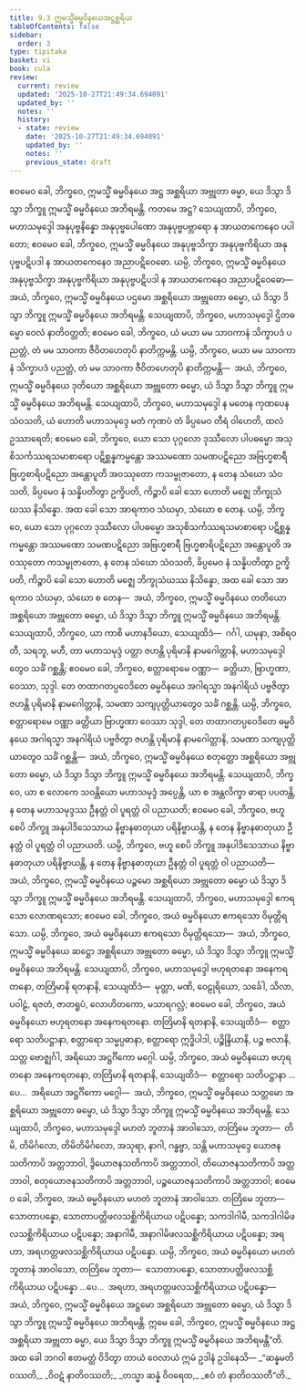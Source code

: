 ```yaml
---
title: 9.3 ဣမသ္မိံဓမ္မဝိနယေအဋ္ဌစ္ဆရိယ
tableOfContents: false
sidebar:
  order: 3
type: tipitaka
basket: vi
book: cula
review:
  current: review
  updated: '2025-10-27T21:49:34.694091'
  updated_by: ''
  notes: ''
  history:
  - state: review
    date: '2025-10-27T21:49:34.694091'
    updated_by: ''
    notes: ''
    previous_state: draft
---
```



<ReviewStatus review={frontmatter.review} showDetails={true} />

<HypothesisAnnotation frontmatter={frontmatter} />

<DynamicBreadcrumb />

<Division number="385" book="cula" e="ch" v="4" p="421">

<Paragraph number="1868" book="cula">
ဧဝမေဝ ခေါ, ဘိက္ခဝေ, ဣမသ္မိံ ဓမ္မဝိနယေ အဋ္ဌ အစ္ဆရိယာ အဗ္ဘုတာ ဓမ္မာ, ယေ ဒိသွာ ဒိသွာ ဘိက္ခူ ဣမသ္မိံ ဓမ္မဝိနယေ အဘိရမန္တိ. ကတမေ အဋ္ဌ?
</Paragraph>

<Paragraph number="1869" book="cula">
သေယျထာပိ, ဘိက္ခဝေ, မဟာသမုဒ္ဒေါ အနုပုဗ္ဗနိန္နော အနုပုဗ္ဗပေါဏော အနုပုဗ္ဗပဗ္ဘာရော န အာယတကေနေဝ ပပါတော; ဧဝမေဝ ခေါ, ဘိက္ခဝေ, ဣမသ္မိံ ဓမ္မဝိနယေ အနုပုဗ္ဗသိက္ခာ အနုပုဗ္ဗကိရိယာ အနုပုဗ္ဗပဋိပဒါ န အာယတကေနေဝ အညာပဋိဝေဓော. ယမ္ပိ, ဘိက္ခဝေ, ဣမသ္မိံ ဓမ္မဝိနယေ အနုပုဗ္ဗသိက္ခာ အနုပုဗ္ဗကိရိယာ အနုပုဗ္ဗပဋိပဒါ န အာယတကေနေဝ အညာပဋိဝေဓော—  အယံ, ဘိက္ခဝေ, ဣမသ္မိံ ဓမ္မဝိနယေ ပဌမော အစ္ဆရိယော အဗ္ဘုတော ဓမ္မော, ယံ ဒိသွာ ဒိသွာ ဘိက္ခူ ဣမသ္မိံ ဓမ္မဝိနယေ အဘိရမန္တိ.
</Paragraph>

<Paragraph number="1870" book="cula">
သေယျထာပိ, ဘိက္ခဝေ, မဟာသမုဒ္ဒေါ ဌိတဓမ္မော ဝေလံ နာတိဝတ္တတိ; ဧဝမေဝ ခေါ, ဘိက္ခဝေ, ယံ မယာ မမ သာဝကာနံ သိက္ခာပဒံ ပညတ္တံ, တံ မမ သာဝကာ ဇီဝိတဟေတုပိ နာတိက္ကမန္တိ. ယမ္ပိ, ဘိက္ခဝေ, မယာ မမ သာဝကာနံ သိက္ခာပဒံ ပညတ္တံ, တံ မမ သာဝကာ ဇီဝိတဟေတုပိ နာတိက္ကမန္တိ—  အယံ, ဘိက္ခဝေ, ဣမသ္မိံ ဓမ္မဝိနယေ ဒုတိယော အစ္ဆရိယော အဗ္ဘုတော ဓမ္မော, ယံ ဒိသွာ ဒိသွာ ဘိက္ခူ ဣမသ္မိံ ဓမ္မဝိနယေ အဘိရမန္တိ.
</Paragraph>

<Paragraph number="1871" book="cula">
သေယျထာပိ, ဘိက္ခဝေ, မဟာသမုဒ္ဒေါ န မတေန ကုဏပေန သံဝသတိ, ယံ ဟောတိ မဟာသမုဒ္ဒေ မတံ ကုဏပံ တံ ခိပ္ပမေဝ တီရံ ဝါဟေတိ, ထလံ ဥဿာရေတိ; ဧဝမေဝ ခေါ, ဘိက္ခဝေ, ယော သော ပုဂ္ဂလော ဒုဿီလော ပါပဓမ္မော အသုစိသင်္ကဿရသမာစာရော ပဋိစ္ဆန္နကမ္မန္တော အဿမဏော သမဏပဋိညော အဗြဟ္မစာရီ ဗြဟ္မစာရိပဋိညော အန္တောပူတိ အဝဿုတော ကသမ္ဗုဇာတော, န တေန သံဃော သံဝသတိ, ခိပ္ပမေဝ နံ သန္နိပတိတွာ ဥက္ခိပတိ, ကိဉ္စာပိ ခေါ သော ဟောတိ မဇ္ဈေ ဘိက္ခုသံဃဿ နိသိန္နော. အထ ခေါ သော အာရကာဝ သံဃမှာ, သံဃော စ တေန. ယမ္ပိ, ဘိက္ခဝေ, ယော သော ပုဂ္ဂလော ဒုဿီလော ပါပဓမ္မော အသုစိသင်္ကဿရသမာစာရော ပဋိစ္ဆန္နကမ္မန္တော အဿမဏော သမဏပဋိညော အဗြဟ္မစာရီ ဗြဟ္မစာရိပဋိညော အန္တောပူတိ အဝဿုတော ကသမ္ဗုဇာတော, န တေန သံဃော သံဝသတိ, ခိပ္ပမေဝ နံ သန္နိပတိတွာ ဥက္ခိပတိ, ကိဉ္စာပိ ခေါ သော ဟောတိ မဇ္ဈေ ဘိက္ခုသံဃဿ နိသိန္နော, အထ ခေါ သော အာရကာဝ သံဃမှာ, သံဃော စ တေန—  အယံ, ဘိက္ခဝေ, ဣမသ္မိံ ဓမ္မဝိနယေ တတိယော အစ္ဆရိယော အဗ္ဘုတော ဓမ္မော, ယံ ဒိသွာ ဒိသွာ ဘိက္ခူ ဣမသ္မိံ ဓမ္မဝိနယေ အဘိရမန္တိ.
</Paragraph>

<Paragraph number="1872" book="cula">
သေယျထာပိ, ဘိက္ခဝေ, ယာ ကာစိ မဟာနဒိယော, သေယျထိဒံ—  ဂင်္ဂါ, ယမုနာ, အစိရဝတီ, သရဘူ, မဟီ, တာ မဟာသမုဒ္ဒံ ပတ္တာ ဇဟန္တိ ပုရိမာနိ နာမဂေါတ္တာနိ, မဟာသမုဒ္ဒေါတွေဝ သင်္ခံ ဂစ္ဆန္တိ; ဧဝမေဝ ခေါ, ဘိက္ခဝေ, စတ္တာရောမေ ဝဏ္ဏာ—  ခတ္တိယာ, ဗြာဟ္မဏာ, ဝေဿာ, သုဒ္ဒါ. တေ တထာဂတပ္ပဝေဒိတေ ဓမ္မဝိနယေ အဂါရသ္မာ အနဂါရိယံ ပဗ္ဗဇိတွာ ဇဟန္တိ ပုရိမာနိ နာမဂေါတ္တာနိ, သမဏာ သကျပုတ္တိယာတွေဝ သင်္ခံ ဂစ္ဆန္တိ. ယမ္ပိ, ဘိက္ခဝေ, စတ္တာရောမေ ဝဏ္ဏာ ခတ္တိယာ ဗြာဟ္မဏာ ဝေဿာ သုဒ္ဒါ, တေ တထာဂတပ္ပဝေဒိတေ ဓမ္မဝိနယေ အဂါရသ္မာ အနဂါရိယံ ပဗ္ဗဇိတွာ ဇဟန္တိ ပုရိမာနိ နာမဂေါတ္တာနိ, သမဏာ သကျပုတ္တိယာတွေဝ သင်္ခံ ဂစ္ဆန္တိ—  အယံ, ဘိက္ခဝေ, ဣမသ္မိံ ဓမ္မဝိနယေ စတုတ္ထော အစ္ဆရိယော အဗ္ဘုတော ဓမ္မော, ယံ ဒိသွာ ဒိသွာ ဘိက္ခူ ဣမသ္မိံ ဓမ္မဝိနယေ အဘိရမန္တိ.
</Paragraph>

<Paragraph number="1873" book="cula">
သေယျထာပိ, ဘိက္ခဝေ, ယာ စ လောကေ သဝန္တိယော မဟာသမုဒ္ဒံ အပ္ပေန္တိ, ယာ စ အန္တလိက္ခာ ဓာရာ ပပတန္တိ, န တေန မဟာသမုဒ္ဒဿ ဦနတ္တံ ဝါ ပူရတ္တံ ဝါ ပညာယတိ; ဧဝမေဝ ခေါ, ဘိက္ခဝေ, ဗဟူ စေပိ ဘိက္ခူ အနုပါဒိသေသာယ နိဗ္ဗာနဓာတုယာ ပရိနိဗ္ဗာယန္တိ, န တေန နိဗ္ဗာနဓာတုယာ ဦနတ္တံ ဝါ ပူရတ္တံ ဝါ ပညာယတိ. ယမ္ပိ, ဘိက္ခဝေ, ဗဟူ စေပိ ဘိက္ခူ အနုပါဒိသေသာယ နိဗ္ဗာနဓာတုယာ ပရိနိဗ္ဗာယန္တိ, န တေန နိဗ္ဗာနဓာတုယာ ဦနတ္တံ ဝါ ပူရတ္တံ ဝါ ပညာယတိ—  အယံ, ဘိက္ခဝေ, ဣမသ္မိံ ဓမ္မဝိနယေ ပဉ္စမော အစ္ဆရိယော အဗ္ဘုတော ဓမ္မော ယံ ဒိသွာ ဒိသွာ ဘိက္ခူ ဣမသ္မိံ ဓမ္မဝိနယေ အဘိရမန္တိ.
</Paragraph>

<Paragraph number="1874" book="cula">
သေယျထာပိ, ဘိက္ခဝေ, မဟာသမုဒ္ဒေါ ဧကရသော လောဏရသော; ဧဝမေဝ ခေါ, ဘိက္ခဝေ, အယံ ဓမ္မဝိနယော ဧကရသော ဝိမုတ္တိရသော. ယမ္ပိ, ဘိက္ခဝေ, အယံ ဓမ္မဝိနယော ဧကရသော ဝိမုတ္တိရသော—  အယံ, ဘိက္ခဝေ, ဣမသ္မိံ ဓမ္မဝိနယေ ဆဋ္ဌော အစ္ဆရိယော အဗ္ဘုတော ဓမ္မော, ယံ ဒိသွာ ဒိသွာ ဘိက္ခူ ဣမသ္မိံ ဓမ္မဝိနယေ အဘိရမန္တိ.
</Paragraph>

<Paragraph number="1875" book="cula">
သေယျထာပိ, ဘိက္ခဝေ, မဟာသမုဒ္ဒေါ ဗဟုရတနော အနေကရတနော, တတြိမာနိ ရတနာနိ, သေယျထိဒံ—  မုတ္တာ, မဏိ, ဝေဠုရိယော, သင်္ခေါ, သိလာ, ပဝါဠံ, ရဇတံ, ဇာတရူပံ, လောဟိတကော, မသာရဂလ္လံ; ဧဝမေဝ ခေါ, ဘိက္ခဝေ, အယံ ဓမ္မဝိနယော ဗဟုရတနော အနေကရတနော. တတြိမာနိ ရတနာနိ, သေယျထိဒံ—  စတ္တာရော သတိပဋ္ဌာနာ, စတ္တာရော သမ္မပ္ပဓာနာ, စတ္တာရော ဣဒ္ဓိပါဒါ, ပဉ္စိန္ဒြိယာနိ, ပဉ္စ ဗလာနိ, သတ္တ ဗောဇ္ဈင်္ဂါ, အရိယော အဋ္ဌင်္ဂိကော မဂ္ဂေါ. ယမ္ပိ, ဘိက္ခဝေ, အယံ ဓမ္မဝိနယော ဗဟုရတနော အနေကရတနော, တတြိမာနိ ရတနာနိ, သေယျထိဒံ—  စတ္တာရော သတိပဋ္ဌာနာ …ပေ…  အရိယော အဋ္ဌင်္ဂိကော မဂ္ဂေါ—  အယံ, ဘိက္ခဝေ, ဣမသ္မိံ ဓမ္မဝိနယေ သတ္တမော အစ္ဆရိယော အဗ္ဘုတော ဓမ္မော, ယံ ဒိသွာ ဒိသွာ ဘိက္ခူ ဣမသ္မိံ ဓမ္မဝိနယေ အဘိရမန္တိ.
</Paragraph>

<Paragraph number="1876" book="cula">
သေယျထာပိ, ဘိက္ခဝေ, မဟာသမုဒ္ဒေါ မဟတံ ဘူတာနံ အာဝါသော, တတြိမေ ဘူတာ—  တိမိ, တိမိင်္ဂလော, တိမိတိမိင်္ဂလော, အသုရာ, နာဂါ, ဂန္ဓဗ္ဗာ, သန္တိ မဟာသမုဒ္ဒေ ယောဇနသတိကာပိ အတ္တဘာဝါ, ဒွိယောဇနသတိကာပိ အတ္တဘာဝါ, တိယောဇနသတိကာပိ အတ္တဘာဝါ, စတုယောဇနသတိကာပိ အတ္တဘာဝါ, ပဉ္စယောဇနသတိကာပိ အတ္တဘာဝါ; ဧဝမေဝ ခေါ, ဘိက္ခဝေ, အယံ ဓမ္မဝိနယော မဟတံ ဘူတာနံ အာဝါသော. တတြိမေ ဘူတာ—  သောတာပန္နော, သောတာပတ္တိဖလသစ္ဆိကိရိယာယ ပဋိပန္နော; သကဒါဂါမီ, သကဒါဂါမိဖလသစ္ဆိကိရိယာယ ပဋိပန္နော; အနာဂါမီ, အနာဂါမိဖလသစ္ဆိကိရိယာယ ပဋိပန္နော; အရဟာ, အရဟတ္တဖလသစ္ဆိကိရိယာယ ပဋိပန္နော. ယမ္ပိ, ဘိက္ခဝေ, အယံ ဓမ္မဝိနယော မဟတံ ဘူတာနံ အာဝါသော, တတြိမေ ဘူတာ—  သောတာပန္နော, သောတာပတ္တိဖလသစ္ဆိကိရိယာယ ပဋိပန္နော …ပေ…  အရဟာ, အရဟတ္တဖလသစ္ဆိကိရိယာယ ပဋိပန္နော—  အယံ, ဘိက္ခဝေ, ဣမသ္မိံ ဓမ္မဝိနယေ အဋ္ဌမော အစ္ဆရိယော အဗ္ဘုတော ဓမ္မော, ယံ ဒိသွာ ဒိသွာ ဘိက္ခူ ဣမသ္မိံ ဓမ္မဝိနယေ အဘိရမန္တိ. ဣမေ ခေါ, ဘိက္ခဝေ, ဣမသ္မိံ ဓမ္မဝိနယေ အဋ္ဌ အစ္ဆရိယာ အဗ္ဘုတာ ဓမ္မာ, ယေ ဒိသွာ ဒိသွာ ဘိက္ခူ ဣမသ္မိံ ဓမ္မဝိနယေ အဘိရမန္တီ”တိ.
</Paragraph>

<Paragraph number="1877" book="cula">
အထ ခေါ ဘဂဝါ ဧတမတ္ထံ ဝိဒိတွာ တာယံ ဝေလာယံ ဣမံ ဥဒါနံ ဥဒါနေသိ—
</Paragraph>

<Paragraph number="1878" type="verses" book="cula">
_“ဆန္နမတိဝဿတိ,_  
_ဝိဝဋံ နာတိဝဿတိ;_  
_တသ္မာ ဆန္နံ ဝိဝရေထ,_  
_ဧဝံ တံ နာတိဝဿတီ”တိ._
</Paragraph>
</Division>